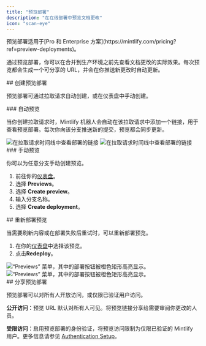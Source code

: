```yaml
---
title: "预览部署"
description: "在在线部署中预览文档更改"
icon: "scan-eye"
---
```


<Info>
  预览部署适用于[Pro 和 Enterprise 方案](https://mintlify.com/pricing?ref=preview-deployments)。
</Info>

通过预览部署，你可以在合并到生产环境之前先查看文档更改的实际效果。每次预览都会生成一个可分享的 URL，并会在你推送新更改时自动更新。

<div id="creating-preview-deployments">
  ## 创建预览部署
</div>

预览部署可通过拉取请求自动创建，或在仪表盘中手动创建。

<div id="automatic-previews">
  ### 自动预览
</div>

当你创建拉取请求时，Mintlify 机器人会自动在该拉取请求中添加一个链接，用于查看预览部署。每次你向该分支推送新的提交，预览都会同步更新。

<Frame>
  <img src="/images/previews/preview-deployment-light.png" alt="在拉取请求时间线中查看部署的链接" className="block dark:hidden" />

  <img src="/images/previews/preview-deployment-dark.png" alt="在拉取请求时间线中查看部署的链接" className="hidden dark:block" />
</Frame>

<div id="manual-previews">
  ### 手动预览
</div>

你可以为任意分支手动创建预览。

1. 前往你的[仪表盘](https://dashboard.mintlify.com/)。
2. 选择 **Previews**。
3. 选择 **Create preview**。
4. 输入分支名称。
5. 选择 **Create deployment**。

<div id="redeploying-a-preview">
  ## 重新部署预览
</div>

当需要刷新内容或在部署失败后重试时，可以重新部署预览。

1. 在你的[仪表盘](https://dashboard.mintlify.com/)中选择该预览。
2. 点击**Redeploy**。

<Frame>
  <img src="/images/previews/redeploy-preview-light.png" alt="“Previews” 菜单，其中的部署按钮被橙色矩形高亮显示。" className="block dark:hidden" />

  <img src="/images/previews/redeploy-preview-dark.png" alt="“Previews” 菜单，其中的部署按钮被橙色矩形高亮显示。" className="hidden dark:block" />
</Frame>

<div id="sharing-preview-deployments">
  ## 分享预览部署
</div>

预览部署可以对所有人开放访问，或仅限已验证用户访问。

**公开访问**：预览 URL 默认对所有人可见。将预览链接分享给需要审阅你更改的人员。

**受限访问**：启用预览部署的身份验证，将预览访问限制为仅限已验证的 Mintlify 用户。更多信息请参见 [Authentication Setup](/zh/authentication-personalization/authentication-setup)。
